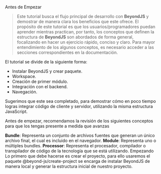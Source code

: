 
<DocHeader pretitle="Tutorial" title="Proyecto Web con Backend" />

<Subtitle>Antes de Empezar</Subtitle>

> Este tutorial busca el flujo principal de desarrollo con **BeyondJS** y demostrar de manera clara los beneficios que este
> ofrece. El propósito de este tutorial es que los usuarios/programadores puedan aprender mientras practican, por tanto, los
> conceptos que definen la estructura de **BeyondJS** son abordados de forma general, focalizando en hacer un ejercicio rápido,
> conciso y claro. Para mayor entendimiento de los algunos conceptos, es necesario acceder a las secciones correspondientes
> en la documentación.

El tutorial se divide de la siguiente forma:

-   Instalar BeyondJS y crear paquete.
-   Workspace.
-   Creación de primer módulo.
-   Integración con el backend.
-   Navegación.

Sugerimos que este sea completado, para demostrar cómo en poco tiempo logras integrar código de cliente y servidor, utilizando la misma estructura JavaScript.

Antes de empezar, recomendamos la revisión de los siguientes conceptos para que los tengas presente a medida que avanzas

**Bundle**: Representa un conjunto de archivos fuentes que generan un único archivo final, el cual es incluido en el navegador.
**Module**: Representa uno o múltiples bundles.
**Processor**: Representa el procesador, compilador o transpilador de código de la tecnología que se está utilizando. Empezando Lo primero que debe hacerse es crear el proyecto, para ello usaremos el paquete @beyond-js/create-project se encarga de instalar BeyondJS
de manera local y generar la estructura inicial de nuestro proyecto.

<Title tag="h2" text="Empezando" />

Lo primero que debe hacerse es crear el proyecto, para ello usaremos el paquete `@beyond-js/create-project` se encarga de instalar BeyondJS de manera local y generar la estructura inicial de nuestro proyecto.

<Code>npx @beyond-js/create-project --name @test/login --type web-backend --container beyond</Code>

BeyondJS está realizado para funcionar como dependencia global y correr varios proyectos en simultáneo, puedes aprender más sobre esto <Link to="/docs/quick-start">aqui</Link>

En el comando anterior, se solicitó crear un proyecto de tipo web con backend y se le agregó como scope ` testing` y como nombre `login`.

El scope y el nombre, son datos que permiten identificar el proyecto y que lo dejan listo para ser publicado como paquete npm o para importarlo desde otro proyecto. Estas configuraciones pueden hacerse de forma manual, el BeyondJS Workspace sólo simplifica el proceso. Puedes ver la explicación de ello en <Link to="/project/config">la sección de Configuración de proyecto.</Link>

Al finalizar el comando, podemos validar la estructura creada adentro del directorio, es la siguiente:

-   **beyond.json:** Archivo para manejar el servidor de desarrollo, gestionado por BeyondJS.
-   **package.json:** Archivo de dependencias del proyecto
-   **projects.json:** Archivo de configuración de proyectos, permite a BeyondJS identificar los proyectos a levantar.
-   **login:** Carpeta del proyecto.

    -   **project.json**: Contiene la configuración básica del proyecto (puede variar según el tipo y las necesidades del mismo).
    -   **/modules:** Carpeta en donde se crean los módulos del proyecto por defecto. Este valor es configurable, puedes leer más de ello en la sección de <Link to="/docs/projects/json">Configuración de Proyectos.</Link>
    -   **template:** Esta carpeta contiene todos los elementos necesarios para definir el template general del proyecto.

        -   **template.json:** Archivo que permite realizar ajustes en la configuración del template del proyecto.

Puedes aprender más acerca de los tipos de proyecto disponibles en la sección de <Link to="/docs/quick-start">Inicio Rápido.</Link>

A continuación, debemos iniciar <BeyondName/>, para ello ejecutamos el siguiente comando:

<Code>beyond run</Code>

Al ejecutarlo, debe aparecer el siguiente mensaje en la consola de comandos:

```
Follow the link to manage your packages with the workspace:
https://workspace.beyondjs.com?port=4000

```

¡Listo! Ya podemos acceder a nuestro proyecto en <ELink href="http://localhost:6500/">http://localhost:6500/</ELink>

Además, puede verse un mensaje que indica que el BeyondJS Workspace está disponible
en <ELink to="https://workspace.beyondjs.com/">https://workspace.beyondjs.com/</ELink> lo navegamos y ,
podremos ver la interfaz del BeyondJS Workspace con el board del listado de proyectos.

> Si deseas conocer acerca de todas las funcionalidades que ofrece el BeyondJS Workspace,

<Link href="/workspace">puedes hacerlo aqui</Link>
